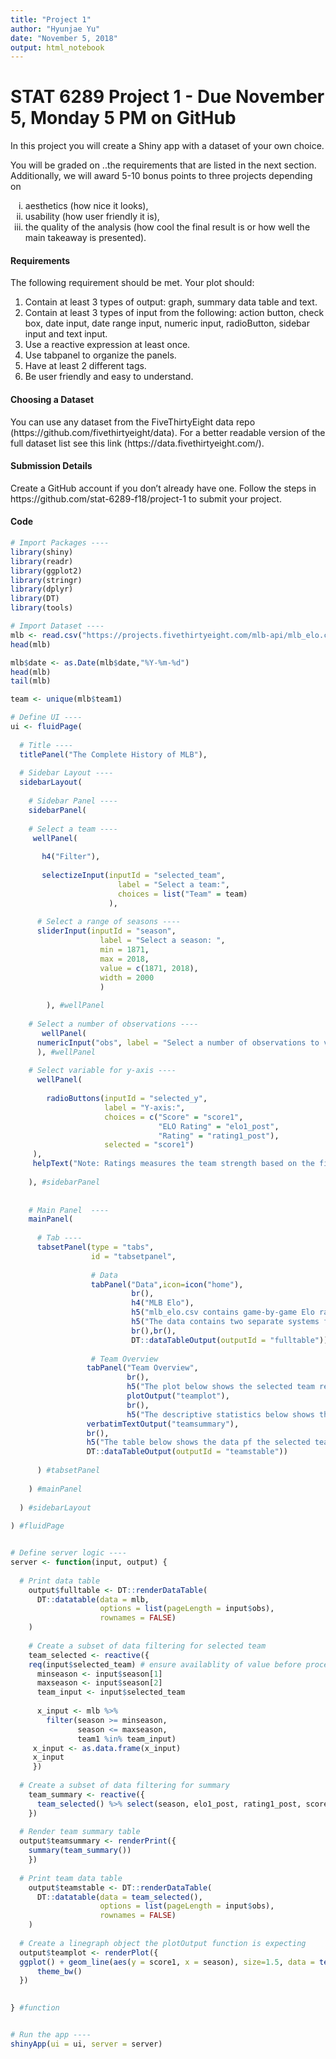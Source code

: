 ---
title: "Project 1"
author: "Hyunjae Yu"
date: "November 5, 2018"
output: html_notebook
---

# **STAT 6289 Project 1 - Due November 5, Monday 5 PM on GitHub**

In this project you will create a Shiny app with a dataset of your own choice.

You will be graded on ..the requirements that are listed in the next section. Additionally, we will award 5-10 bonus points to three projects depending on

(i) aesthetics (how nice it looks),
(ii) usability (how user friendly it is),
(iii) the quality of the analysis (how cool the final result is or how well the main takeaway
is presented).

#### **Requirements**
The following requirement should be met. Your plot should:

1. Contain at least 3 types of output: graph, summary data table and text.
2. Contain at least 3 types of input from the following: action button, check box, date input, date range input, numeric input, radioButton, sidebar input and text input.
3. Use a reactive expression at least once.
4. Use tabpanel to organize the panels.
5. Have at least 2 different tags.
6. Be user friendly and easy to understand.

#### **Choosing a Dataset**
You can use any dataset from the FiveThirtyEight data repo (https://github.com/fivethirtyeight/data). For a better readable version of the full dataset list see this link (https://data.fivethirtyeight.com/).

#### **Submission Details**
Create a GitHub account if you don't already have one.
Follow the steps in https://github.com/stat-6289-f18/project-1 to submit your project.


#### **Code**
```{r}
# Import Packages ----
library(shiny)
library(readr)
library(ggplot2)
library(stringr)
library(dplyr)
library(DT)
library(tools)
```

```{r}
# Import Dataset ----
mlb <- read.csv("https://projects.fivethirtyeight.com/mlb-api/mlb_elo.csv")
head(mlb)
```

```{r}
mlb$date <- as.Date(mlb$date,"%Y-%m-%d")
head(mlb)
tail(mlb)
```

```{r}
team <- unique(mlb$team1)
```

```{r}
# Define UI ----
ui <- fluidPage(
  
  # Title ----
  titlePanel("The Complete History of MLB"),
  
  # Sidebar Layout ----
  sidebarLayout(
    
    # Sidebar Panel ----
    sidebarPanel(
      
    # Select a team ----
     wellPanel(
       
       h4("Filter"),
        
       selectizeInput(inputId = "selected_team",
                        label = "Select a team:",
                        choices = list("Team" = team)
                      ),
     
      # Select a range of seasons ----
      sliderInput(inputId = "season",
                    label = "Select a season: ",
                    min = 1871,
                    max = 2018,
                    value = c(1871, 2018),
                    width = 2000
                    )
       
        ), #wellPanel
    
    # Select a number of observations ----
       wellPanel(
      numericInput("obs", label = "Select a number of observations to view:", value = 5)
      ), #wellPanel
     
    # Select variable for y-axis ----
      wellPanel(
        
        radioButtons(inputId = "selected_y",
                     label = "Y-axis:",
                     choices = c("Score" = "score1",
                                 "ELO Rating" = "elo1_post",
                                 "Rating" = "rating1_post"),
                     selected = "score1")
     ),
     helpText("Note: Ratings measures the team strength based on the final score, date, location, and etc., whereas the Elo rating measures the relative team strength.")
     
    ), #sidebarPanel 
    
    
    # Main Panel  ----
    mainPanel(
      
      # Tab ----
      tabsetPanel(type = "tabs", 
                  id = "tabsetpanel",
                  
                  # Data
                  tabPanel("Data",icon=icon("home"),
                           br(),
                           h4("MLB Elo"),
                           h5("mlb_elo.csv contains game-by-game Elo ratings and forecasts back to 1871."),
                           h5("The data contains two separate systems for rating teams; the simpler Elo ratings, used for The Complete History Of MLB, and the more involved - and confusingly named - ratings that are used in our MLB Predictions. The main difference is that Elo ratings are reverted to the mean between seasons, while the more involved ratings use preseason team projections from several projection systems and account for starting pitchers. More information can be found in this article."),
                           br(),br(),
                           DT::dataTableOutput(outputId = "fulltable")),      
                  
                  # Team Overview
                 tabPanel("Team Overview",
                          br(),
                          h5("The plot below shows the selected team result over the selected period of time."),
                          plotOutput("teamplot"), 
                          br(), 
                          h5("The descriptive statistics below shows the selected team result over the selected period of time."),
                 verbatimTextOutput("teamsummary"),
                 br(),
                 h5("The table below shows the data pf the selected team result over the selected period of time."),
                 DT::dataTableOutput(outputId = "teamstable"))
                  
      ) #tabsetPanel
      
    ) #mainPanel
    
  ) #sidebarLayout
  
) #fluidPage


# Define server logic ----
server <- function(input, output) {
  
  # Print data table
    output$fulltable <- DT::renderDataTable(
      DT::datatable(data = mlb, 
                    options = list(pageLength = input$obs),
                    rownames = FALSE)
    )
  
    # Create a subset of data filtering for selected team
    team_selected <- reactive({
    req(input$selected_team) # ensure availablity of value before proceeding
      minseason <- input$season[1]
      maxseason <- input$season[2]
      team_input <- input$selected_team
      
      x_input <- mlb %>% 
        filter(season >= minseason, 
               season <= maxseason, 
               team1 %in% team_input)
     x_input <- as.data.frame(x_input)
     x_input
     })
    
  # Create a subset of data filtering for summary
    team_summary <- reactive({
      team_selected() %>% select(season, elo1_post, rating1_post, score1)
    }) 
    
  # Render team summary table
  output$teamsummary <- renderPrint({
    summary(team_summary())
    })
  
  # Print team data table
    output$teamstable <- DT::renderDataTable(
      DT::datatable(data = team_selected(), 
                    options = list(pageLength = input$obs),
                    rownames = FALSE)
    )  
    
  # Create a linegraph object the plotOutput function is expecting 
  output$teamplot <- renderPlot({
  ggplot() + geom_line(aes(y = score1, x = season), size=1.5, data = team_selected(), color='skyblue3', stat = "identity") +
      theme_bw()
  })

  
} #function


# Run the app ----
shinyApp(ui = ui, server = server)
```


